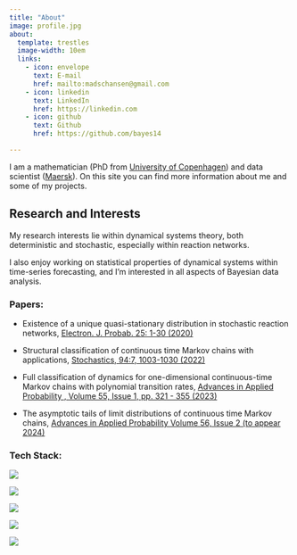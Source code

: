 ```yaml
---
title: "About"
image: profile.jpg
about:
  template: trestles
  image-width: 10em
  links:
    - icon: envelope
      text: E-mail
      href: mailto:madschansen@gmail.com
    - icon: linkedin
      text: LinkedIn
      href: https://linkedin.com
    - icon: github
      text: Github
      href: https://github.com/bayes14

---
```


I am a mathematician (PhD from [University of Copenhagen](https://www.math.ku.dk/english/)) and data scientist ([Maersk](https://maersk.com)). On this site you can find more information about me and some of my projects.

## Research and Interests
My research interests lie within dynamical systems theory, both deterministic and stochastic, especially within reaction networks.

I also enjoy working on statistical properties of dynamical systems within time-series forecasting, and I'm interested in all aspects of Bayesian data analysis.

### Papers:
* Existence of a unique quasi-stationary distribution in stochastic reaction networks, [Electron. J. Probab. 25: 1-30 (2020)](https://projecteuclid.org/journals/electronic-journal-of-probability/volume-25/issue-none/Existence-of-a-unique-quasi-stationary-distribution-in-stochastic-reaction/10.1214/20-EJP445.full)

* Structural classification of continuous time Markov chains with applications, [Stochastics, 94:7, 1003-1030 (2022)](https://www.tandfonline.com/doi/abs/10.1080/17442508.2021.2017937)

* Full classification of dynamics for one-dimensional continuous-time Markov chains with polynomial transition rates, [Advances in Applied Probability , Volume 55, Issue 1, pp. 321 - 355 (2023)](https://www.cambridge.org/core/journals/advances-in-applied-probability/article/abs/full-classification-of-dynamics-for-onedimensional-continuoustime-markov-chains-with-polynomial-transition-rates/E94F590AA003981FDED8AA5CD22CDD1A)

* The asymptotic tails of limit distributions of continuous time Markov chains, [Advances in Applied Probability Volume 56, Issue 2 (to appear 2024)](https://arxiv.org/abs/2007.11390)

### Tech Stack:

::: {layout-nrow=2}
![](https://res.cloudinary.com/practicaldev/image/fetch/s--PmtGWeEE--/c_limit%2Cf_auto%2Cfl_progressive%2Cq_auto%2Cw_880/https://dev-to-uploads.s3.amazonaws.com/uploads/articles/altlbm1vka194t8ke29t.png)

![](https://raw.githubusercontent.com/pymc-devs/pymc/main/docs/logos/PyMC.png)

![](https://python.arviz.org/en/0.14.0/_static/logo.png)

![](https://tim-abwao.github.io/assets/images/toolkit/seaborn-logo.png)

![](https://training.galaxyproject.org/training-material/topics/climate/images/dataset-diagram-logo.png)
:::
